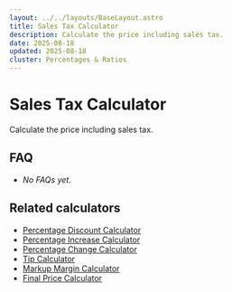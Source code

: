 ```yaml
---
layout: ../../layouts/BaseLayout.astro
title: Sales Tax Calculator
description: Calculate the price including sales tax.
date: 2025-08-18
updated: 2025-08-18
cluster: Percentages & Ratios
---
```





# Sales Tax Calculator

Calculate the price including sales tax.

<Calculator schema={schema} />

## FAQ

- _No FAQs yet._

## Related calculators
- [Percentage Discount Calculator](/calculators/percentage-discount-calculator/)
- [Percentage Increase Calculator](/calculators/percentage-increase-calculator/)
- [Percentage Change Calculator](/calculators/percentage-change-calculator/)
- [Tip Calculator](/calculators/tip-calculator/)
- [Markup Margin Calculator](/calculators/markup-margin-calculator/)
- [Final Price Calculator](/calculators/final-price-calculator/)
